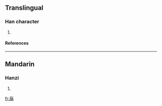 ==Translingual==
===Han character===
{{Han char|rn=74|rad=月|as=07|sn=11|four=|canj=卜女日月 (YVAB)}}
# {{defn|Han|sort=月07}}
====References====
{{Han ref|kx=0505.280|dkj=14367|dj=0884.220|hdz=32080.010|uh=671A|ud=26394}}

----
==Mandarin==
===Hanzi===
{{cmn-hanzi|pin=[[huāng]] ([[huang1]])|wg=huang<sup>1</sup>}}
# {{defn|Mandarin}}

[[fr:朚]]